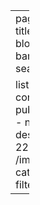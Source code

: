 ---
pagetitle: GEOBOTA RSS FEED
title: GEOBOTA RSS FEED
title-block-banner: false
# title-block-banner-color:
sidebar: false
search: false

listing:
  - id: latest-content
    contents:
      # - publications/articles/**/index.qmd
      - news/*/index.qmd
    sort: "date desc"
    type: grid
    image-height: 225px
    image-placeholder: /images/logo/placeholder.png
    categories: false
    sort-ui: true
    filter-ui: true
    feed: true
---